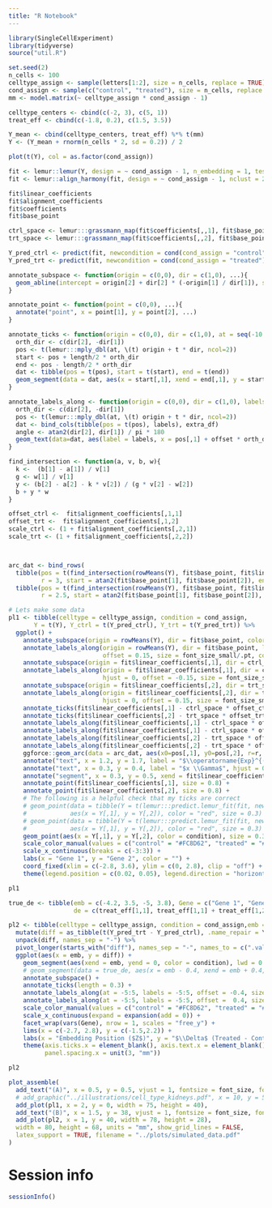 ```yaml
---
title: "R Notebook"
---
```




```r
library(SingleCellExperiment)
library(tidyverse)
source("util.R")
```



```r
set.seed(2)
n_cells <- 100
celltype_assign <- sample(letters[1:2], size = n_cells, replace = TRUE)
cond_assign <- sample(c("control", "treated"), size = n_cells, replace = TRUE)
mm <- model.matrix(~ celltype_assign * cond_assign - 1)

celltype_centers <- cbind(c(-2, 3), c(5, 1))
treat_eff <- cbind(c(-1.8, 0.2), c(1.5, 3.5))

Y_mean <- cbind(celltype_centers, treat_eff) %*% t(mm)
Y <- (Y_mean + rnorm(n_cells * 2, sd = 0.2)) / 2

plot(t(Y), col = as.factor(cond_assign))
```


```r
fit <- lemur::lemur(Y, design = ~ cond_assign - 1, n_embedding = 1, test_fraction = 0)
fit <- lemur::align_harmony(fit, design = ~ cond_assign - 1, nclust = 2)
```

```r
fit$linear_coefficients
fit$alignment_coefficients
fit$coefficients
fit$base_point

ctrl_space <- lemur:::grassmann_map(fit$coefficients[,,1], fit$base_point)
trt_space <- lemur:::grassmann_map(fit$coefficients[,,2], fit$base_point)
```

```r
Y_pred_ctrl <- predict(fit, newcondition = cond(cond_assign = "control"))
Y_pred_trt <- predict(fit, newcondition = cond(cond_assign = "treated"))
```


```r
annotate_subspace <- function(origin = c(0,0), dir = c(1,0), ...){
  geom_abline(intercept = origin[2] + dir[2] * (-origin[1] / dir[1]), slope = dir[2]/dir[1], ...)
}

annotate_point <- function(point = c(0,0), ...){
  annotate("point", x = point[1], y = point[2], ...) 
}

annotate_ticks <- function(origin = c(0,0), dir = c(1,0), at = seq(-10, 10), length = 0.1, ...){
  orth_dir <- c(dir[2], -dir[1])
  pos <- t(lemur:::mply_dbl(at, \(t) origin + t * dir, ncol=2))
  start <- pos + length/2 * orth_dir
  end <- pos - length/2 * orth_dir
  dat <- tibble(pos = t(pos), start = t(start), end = t(end))
  geom_segment(data = dat, aes(x = start[,1], xend = end[,1], y = start[,2], yend = end[,2]), ...)
}

annotate_labels_along <- function(origin = c(0,0), dir = c(1,0), labels = at, at = 0, offset = 0, extra_df = NULL, ...){
  orth_dir <- c(dir[2], -dir[1])
  pos <- t(lemur:::mply_dbl(at, \(t) origin + t * dir, ncol=2))
  dat <- bind_cols(tibble(pos = t(pos), labels), extra_df)
  angle <- atan2(dir[2], dir[1]) / pi * 180
  geom_text(data=dat, aes(label = labels, x = pos[,1] + offset * orth_dir[1], y = pos[,2] + offset * orth_dir[2]), angle = angle, ...)
}

find_intersection <- function(a, v, b, w){
  k <-  (b[1] - a[1]) / v[1]
  g <- w[1] / v[1]
  y <- (b[2] - a[2] - k * v[2]) / (g * v[2] - w[2])
  b + y * w
}

```


```r
offset_ctrl <-  fit$alignment_coefficients[,1,1]
offset_trt <-  fit$alignment_coefficients[,1,2]
scale_ctrl <- (1 + fit$alignment_coefficients[,2,1])
scale_trt <- (1 + fit$alignment_coefficients[,2,2]) 



arc_dat <- bind_rows(
  tibble(pos = t(find_intersection(rowMeans(Y), fit$base_point, fit$linear_coefficients[,2], trt_space)), 
         r = 3, start = atan2(fit$base_point[1], fit$base_point[2]), end = atan2(trt_space[1], trt_space[2])),
  tibble(pos = t(find_intersection(rowMeans(Y), fit$base_point, fit$linear_coefficients[,1], ctrl_space)), 
         r = 2.5, start = atan2(fit$base_point[1], fit$base_point[2]), end = atan2(ctrl_space[1], ctrl_space[2])))

# Lets make some data
pl1 <- tibble(celltype = celltype_assign, condition = cond_assign, 
       Y = t(Y), Y_ctrl = t(Y_pred_ctrl), Y_trt = t(Y_pred_trt)) %>%
  ggplot() +
    annotate_subspace(origin = rowMeans(Y), dir = fit$base_point, color = "#898989", lwd = 0.5, alpha = 0.3) +
    annotate_labels_along(origin = rowMeans(Y), dir = fit$base_point, labels = "$o$: base space", at = 3,
                          offset = 0.15, size = font_size_small/.pt, color = "#898989") +
    annotate_subspace(origin = fit$linear_coefficients[,1], dir = ctrl_space, color = "black", lwd = 0.6) +
    annotate_labels_along(origin = fit$linear_coefficients[,1], dir = ctrl_space, labels = "$R(\\textrm{control})$", at = 2.5,
                          hjust = 0, offset = -0.15, size = font_size_small/.pt, color = "#898989") +
    annotate_subspace(origin = fit$linear_coefficients[,2], dir = trt_space, color = "black", lwd = 0.6) +
    annotate_labels_along(origin = fit$linear_coefficients[,2], dir = trt_space, labels = "$R(\\textrm{treated})$", at = 2.5,
                          hjust = 0, offset = 0.15, size = font_size_small/.pt, color = "#898989") +
    annotate_ticks(fit$linear_coefficients[,1] - ctrl_space * offset_ctrl / scale_ctrl, dir = ctrl_space / scale_ctrl, at = -4:3) +
    annotate_ticks(fit$linear_coefficients[,2] - trt_space * offset_trt / scale_trt, dir = trt_space / scale_trt, at = -3:3) +
    annotate_labels_along(fit$linear_coefficients[,1] - ctrl_space * offset_ctrl / scale_ctrl, dir = ctrl_space / scale_ctrl, at = -2:2, offset = 0.3, size = font_size_tiny / .pt) +
    annotate_labels_along(fit$linear_coefficients[,1] - ctrl_space * offset_ctrl / scale_ctrl, dir = ctrl_space / scale_ctrl, at = -4:-3, offset = -0.3, size = font_size_tiny / .pt) +
    annotate_labels_along(fit$linear_coefficients[,2] - trt_space * offset_trt / scale_trt, dir = trt_space / scale_trt, at = -1:3, offset = -0.3, size = font_size_tiny / .pt) +
    annotate_labels_along(fit$linear_coefficients[,2] - trt_space * offset_trt / scale_trt, dir = trt_space / scale_trt, at = -3:-2, offset = 0.3, size = font_size_tiny / .pt) +
    ggforce::geom_arc(data = arc_dat, aes(x0=pos[,1], y0=pos[,2], r=r, start=start, end=end), linetype = "solid", arrow = arrow(type="closed", length = unit(2, "mm"))) +
    annotate("text", x = 1.2, y = 1.7, label = "$\\operatorname{Exp}^{(\\textrm{Gr})}_{o}(x B)$", hjust = 0, size = font_size_small/.pt) +
    annotate("text", x = 0.3, y = 0.4, label = "$x \\Gamma$", hjust = 0.5, size = font_size_small/.pt) +
    annotate("segment", x = 0.3, y = 0.5, xend = fit$linear_coefficients[1,1], yend = fit$linear_coefficients[2,1], color = "lightgrey") +
    annotate_point(fit$linear_coefficients[,1], size = 0.8) +
    annotate_point(fit$linear_coefficients[,2], size = 0.8) +
    # The following is a helpful check that my ticks are correct
    # geom_point(data = tibble(Y = t(lemur:::predict.lemur_fit(fit, newcondition = cond(cond_assign = "control"), embedding = matrix(c(0:5), nrow = 1)))),
    #            aes(x = Y[,1], y = Y[,2]), color = "red", size = 0.3) +
    # geom_point(data = tibble(Y = t(lemur:::predict.lemur_fit(fit, newcondition = cond(cond_assign = "treated"), embedding = matrix(c(0:5), nrow = 1)))),
    #            aes(x = Y[,1], y = Y[,2]), color = "red", size = 0.3) +
    geom_point(aes(x = Y[,1], y = Y[,2], color = condition), size = 0.3) +
    scale_color_manual(values = c("control" = "#FC8D62", "treated" = "#8DA0CB")) +
    scale_x_continuous(breaks = c(-3:3)) +
    labs(x = "Gene 1", y = "Gene 2", color = "") +
    coord_fixed(xlim = c(-2.8, 3.6), ylim = c(0, 2.8), clip = "off") +
    theme(legend.position = c(0.02, 0.05), legend.direction = "horizontal") 

pl1
```



```r
true_de <- tibble(emb = c(-4.2, 3.5, -5, 3.8), Gene = c("Gene 1", "Gene 1", "Gene 2", "Gene 2"),
                  de = c(treat_eff[1,1], treat_eff[1,1] + treat_eff[1,2], treat_eff[2,1], treat_eff[2,1] + treat_eff[2,2]))

pl2 <- tibble(celltype = celltype_assign, condition = cond_assign,emb = fit$embedding[1,]) %>%
  mutate(diff = as_tibble(t(Y_pred_trt - Y_pred_ctrl), .name_repair = \(.) c("Gene 1", "Gene 2"))) %>%
  unpack(diff, names_sep = "-") %>%
  pivot_longer(starts_with("diff"), names_sep = "-", names_to = c(".value", "Gene")) %>%
  ggplot(aes(x = emb, y = diff)) +
    geom_segment(aes(xend = emb, yend = 0, color = condition), lwd = 0.1, show.legend = FALSE) +
    # geom_segment(data = true_de, aes(x = emb - 0.4, xend = emb + 0.4, y = de, yend = de), lwd = 0.8, color = "black", linetype = "solid") +
    annotate_subspace() +
    annotate_ticks(length = 0.3) +
    annotate_labels_along(at = -5:5, labels = -5:5, offset = -0.4, size = font_size_tiny / .pt, extra_df = tibble(Gene = "Gene 1")) +
    annotate_labels_along(at = -5:5, labels = -5:5, offset =  0.4, size = font_size_tiny / .pt, extra_df = tibble(Gene = "Gene 2")) +
    scale_color_manual(values = c("control" = "#FC8D62", "treated" = "#8DA0CB")) +
    scale_x_continuous(expand = expansion(add = 0)) +
    facet_wrap(vars(Gene), nrow = 1, scales = "free_y") +
    lims(x = c(-2.7, 2.8), y = c(-1.5,2.2)) +
    labs(x = "Embedding Position ($Z$)", y = "$\\Delta$ (Treated - Control)") +
    theme(axis.ticks.x = element_blank(), axis.text.x = element_blank(), axis.line.x = element_blank(),
          panel.spacing.x = unit(3, "mm"))

pl2
```


```r
plot_assemble(
  add_text("(A)", x = 0.5, y = 0.5, vjust = 1, fontsize = font_size, fontface = "bold"),
  # add_graphic("../illustrations/cell_type_kidneys.pdf", x = 10, y = 5, width = 53, height = 32, units = "mm"),
  add_plot(pl1, x = 2, y = 0, width = 75, height = 40),
  add_text("(B)", x = 1.5, y = 38, vjust = 1, fontsize = font_size, fontface = "bold"),
  add_plot(pl2, x = 1, y = 40, width = 78, height = 28),
  width = 80, height = 68, units = "mm", show_grid_lines = FALSE,
  latex_support = TRUE, filename = "../plots/simulated_data.pdf"
)
```



# Session info

```r
sessionInfo()
```

